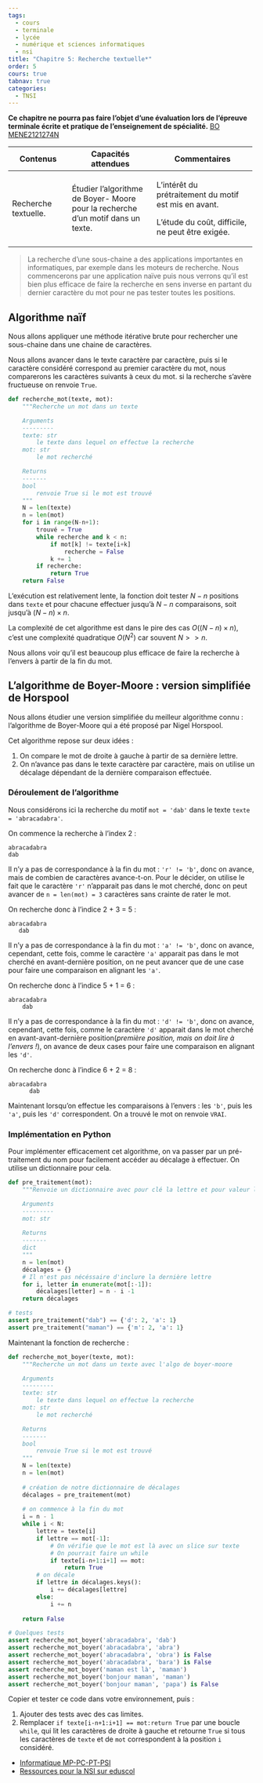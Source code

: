 ```yaml
---
tags:
  - cours
  - terminale
  - lycée
  - numérique et sciences informatiques
  - nsi
title: "Chapitre 5: Recherche textuelle*"
order: 5
cours: true
tabnav: true
categories:
  - TNSI
---
```


**Ce chapitre ne pourra pas faire l'objet d'une évaluation lors de l'épreuve terminale écrite et pratique de l'enseignement de spécialité.**
[BO MENE2121274N](https://www.education.gouv.fr/bo/21/Hebdo30/MENE2121274N.htm){.cite-source}

::: programme

+----------------------+--------------------------------+-------------------------------------+
| Contenus             | Capacités attendues            | Commentaires                        |
+======================+================================+=====================================+
| Recherche textuelle. | Étudier l’algorithme de Boyer- | L’intérêt du prétraitement du motif |
|                      | Moore pour la recherche d’un   | est mis en avant.                   |
|                      | motif dans un texte.           |                                     |
|                      |                                | L’étude du coût, difficile, ne peut |
|                      |                                | être exigée.                        |
+----------------------+--------------------------------+-------------------------------------+

:::


> La recherche d'une sous-chaine a des applications importantes en informatiques, par exemple dans
les moteurs de recherche. Nous commencerons par une application naïve puis nous verrons qu'il est
bien plus efficace de faire la recherche en sens inverse en partant du dernier caractère du mot
pour ne pas tester toutes les positions.

## Algorithme naïf

Nous allons appliquer une méthode itérative brute pour rechercher une sous-chaine dans une chaine
de caractères.

Nous allons avancer dans le texte caractère par caractère, puis si le caractère considéré
correspond au premier caractère du mot, nous comparerons les caractères suivants à ceux du mot. si
la recherche s'avère fructueuse on renvoie `True`.

```python
def recherche_mot(texte, mot):
    """Recherche un mot dans un texte

    Arguments
    ---------
    texte: str
        le texte dans lequel on effectue la recherche
    mot: str
        le mot recherché

    Returns
    -------
    bool
        renvoie True si le mot est trouvé
    """
    N = len(texte)
    n = len(mot)
    for i in range(N-n+1):
        trouvé = True
        while recherche and k < n:
            if mot[k] != texte[i+k]
                recherche = False
            k += 1
        if recherche:
            return True
    return False
```

L'exécution est relativement lente, la fonction doit tester $N-n$ positions dans `texte` et pour
chacune effectuer jusqu'à $N-n$ comparaisons, soit jusqu'à $(N-n)\times n$.

La complexité de cet algorithme est dans le pire des cas $O\left( (N-n) \times n \right )$, c'est
une complexité quadratique $O\left( N^2 \right )$ car souvent $N >> n$.

Nous allons voir qu'il est beaucoup plus efficace de faire la recherche à l'envers à partir de la fin du mot.

## L'algorithme de Boyer-Moore : version simplifiée de Horspool

Nous allons étudier une version simplifiée du meilleur algorithme connu : l'algorithme de
Boyer-Moore qui a été proposé par Nigel Horspool.

Cet algorithme repose sur deux idées :

1. On compare le mot de droite à gauche à partir de sa dernière lettre.
2. On n'avance pas dans le texte caractère par caractère, mais on utilise un décalage dépendant de
   la dernière comparaison effectuée.

### Déroulement de l'algorithme

Nous considérons ici la recherche du motif `mot = 'dab'` dans le texte `texte = 'abracadabra'`.

On commence la recherche à l'index 2 :

```
abracadabra
dab
```

Il n'y a pas de correspondance à la fin du mot : `'r' != 'b'`, donc on avance, mais de combien de caractères
avance-t-on. Pour le décider, on utilise le fait que le caractère `'r'` n'apparait pas dans le mot
cherché, donc on peut avancer de `n = len(mot) = 3` caractères sans crainte de rater le mot.

On recherche donc à l'indice 2 + 3 = 5 :

```
abracadabra
   dab
```

Il n'y a pas de correspondance à la fin du mot : `'a' != 'b'`, donc on avance, cependant, cette
fois, comme le caractère `'a'` apparait pas dans le mot cherché en avant-dernière position, on ne
peut avancer que de une case pour faire une comparaison en alignant les `'a'`.

On recherche donc à l'indice 5 + 1 = 6 :

```
abracadabra
    dab
```

Il n'y a pas de correspondance à la fin du mot : `'d' != 'b'`, donc on avance, cependant, cette
fois, comme le caractère `'d'` apparait dans le mot cherché en avant-avant-dernière
position(_première position, mais on doit lire à l'envers !_), on avance de deux cases pour faire
une comparaison en alignant les `'d'`.

On recherche donc à l'indice 6 + 2 = 8 :

```
abracadabra
      dab
```

Maintenant lorsqu'on effectue les comparaisons à l'envers : les `'b'`, puis les `'a'`, puis les
`'d'` correspondent. On a trouvé le mot on renvoie `VRAI`.

### Implémentation en Python

Pour implémenter efficacement cet algorithme, on va passer par un pré-traitement du nom pour
facilement accéder au décalage à effectuer. On utilise un dictionnaire pour cela.

```python
def pre_traitement(mot):
    """Renvoie un dictionnaire avec pour clé la lettre et pour valeur le décalage

    Arguments
    ---------
    mot: str
    
    Returns
    -------
    dict
    """
    n = len(mot)
    décalages = {}
    # Il n'est pas nécéssaire d'inclure la dernière lettre
    for i, letter in enumerate(mot[:-1]):
        décalages[letter] = n - i -1
    return décalages

# tests
assert pre_traitement("dab") == {'d': 2, 'a': 1}
assert pre_traitement("maman") == {'m': 2, 'a': 1}
```

Maintenant la fonction de recherche :

```python
def recherche_mot_boyer(texte, mot):
    """Recherche un mot dans un texte avec l'algo de boyer-moore

    Arguments
    ---------
    texte: str
        le texte dans lequel on effectue la recherche
    mot: str
        le mot recherché

    Returns
    -------
    bool
        renvoie True si le mot est trouvé
    """
    N = len(texte)
    n = len(mot)
    
    # création de notre dictionnaire de décalages
    décalages = pre_traitement(mot)
    
    # on commence à la fin du mot
    i = n - 1
    while i < N:
        lettre = texte[i]
        if lettre == mot[-1]:
            # On vérifie que le mot est là avec un slice sur texte
            # On pourrait faire un while
            if texte[i-n+1:i+1] == mot:
                return True
        # on décale
        if lettre in décalages.keys():
            i += décalages[lettre]
        else:
            i += n
        
    return False

# Quelques tests
assert recherche_mot_boyer('abracadabra', 'dab')
assert recherche_mot_boyer('abracadabra', 'abra')
assert recherche_mot_boyer('abracadabra', 'obra') is False
assert recherche_mot_boyer('abracadabra', 'bara') is False
assert recherche_mot_boyer('maman est là', 'maman')
assert recherche_mot_boyer('bonjour maman', 'maman')
assert recherche_mot_boyer('bonjour maman', 'papa') is False
```

::: appli

Copier et tester ce code dans votre environnement, puis :

1. Ajouter des tests avec des cas limites.
2. Remplacer `if texte[i-n+1:i+1] == mot:return True` par une boucle `while`, qui lit les
   caractères de droite à gauche et retourne `True` si tous les caractères de `texte` et de `mot`
   correspondent à la position `i` considéré.

:::

::: ref

- [Informatique MP-PC-PT-PSI](https://editions.lavoisier.fr/etudes-superieures/informatique-mp-pc-pt-psi/preaux/tec-et-doc/le-tout-en-un/livre/9782743022976)
- [Ressources pour la NSI sur eduscol](https://eduscol.education.fr/cid144156/nsi-bac-2021.html)

[wikipedia]: https://fr.wikipedia.org/wiki/Diviser_pour_r%C3%A9gner_(informatique)

:::

